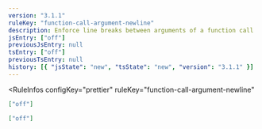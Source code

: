 ```yaml
---
version: "3.1.1"
ruleKey: "function-call-argument-newline"
description: Enforce line breaks between arguments of a function call
jsEntry: ["off"]
previousJsEntry: null
tsEntry: ["off"]
previousTsEntry: null
history: [{ "jsState": "new", "tsState": "new", "version": "3.1.1" }]
---
```


<RuleInfos 
  configKey="prettier" 
  ruleKey="function-call-argument-newline" 
>

```json
["off"]
```

```json
["off"]
```

</RuleInfos>
